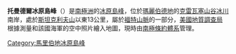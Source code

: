 {{coord|76|49|S|144|57|W|display=title}}

'''托曼德爾冰原島峰'''（{{lang-en|Tomandl Nunatak}}）是[[南極洲|南極洲]]的[[冰原島峰|冰原島峰]]，位於[[瑪麗伯德地|瑪麗伯德地]]的[[克雷瓦塞山谷冰川|克雷瓦塞山谷冰川]]南岸，處於[[斯坦克利夫山|斯坦克利夫山]]以東13公里，屬於[[福特山脈|福特山脈]]的一部分，[[美國地質調查局|美國地質調查局]]根據測量和該國海軍的空中照片繪入地圖，現時由[[南極條約體系|南極條約體系]]管理。

{{DEFAULTSORT:Tomandl Nunatak}}
[[Category:馬里伯地冰原島峰|Category:馬里伯地冰原島峰]]


{{MarieByrdLand-geo-stub}}